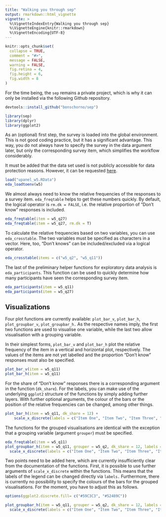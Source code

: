 ```yaml
---
title: "Walking you through sep"
output: rmarkdown::html_vignette
vignette: >
  %\VignetteIndexEntry{Walking you through sep}
  %\VignetteEngine{knitr::rmarkdown}
  %\VignetteEncoding{UTF-8}
---
```


```r
knitr::opts_chunk$set(
  collapse = TRUE,
  comment = "#>",
  message = FALSE,
  warning = FALSE,
  fig.retina = 4,
  fig.height = 6, 
  fig.width = 8
)
```

For the time being, the `sep` remains a private project, which is why it can only be installed via the following Github repository. 

```r
devtools::install_github("bonschorno/sep")
```



```r
library(sep)
library(dplyr)
library(ggplot2)
```

As an (optional) first step, the survey is loaded into the global environment. This is not good coding practice, but it has a significant advantage. This way, you do not always have to specify the survey in the data argument later, but only the corresponding survey item, which simplifies the workflow considerably. 

It must be added that the data set used is not publicly accessible for data protection reasons. However, it can be requested [here](https://istp.ethz.ch/research/sep.html).

```r
load("upanel_w5.RData")
eda_loadtoenv(w5)
```

We almost always need to know the relative frequencies of the responses to a survey item. `eda_freqtable` helps to get these numbers quickly. By default, the logical operator is `rm.dk = FALSE`, i.e. the relative proportion of "Don't know" responses is included.

```r
eda_freqtable(item = w5_q27)
eda_freqtable(item = w5_q27, rm.dk = T)
```

To calculate the relative frequencies based on two variables, you can use `eda_crosstable`. The two variables must be specified as characters in a vector. Here, too, "Don't knows" can be included/excluded via a logical operator.

```r
eda_crosstable(items = c("w5_q2", "w5_q11"))
```

The last of the preliminary helper functions for exploratory data analysis is `eda_participants`. This function can be used to quickly determine how many participants have seen the corresponding survey item.

```r
eda_participants(item = w5_q11)
eda_participants(item = w5_q27)
```

## Visualizations

Four plot functions are currently available: `plot_bar_v`, `plot_bar_h`, `plot_groupbar_v`, `plot_groupbar_h.` As the respective names imply, the first two functions are used to visualise one variable, while the last two allow visualisation with a grouping variable.

In their simplest forms, `plot_bar_v` and `plot_bar_h` plot the relative frequency of the item in a vertical and horizontal plot, respectively. The values of the items are not yet labelled and the proportion "Don't know" responses must also be specified.

```r
plot_bar_v(item = w5_q11)
plot_bar_h(item = w5_q11)
```
 
For the share of "Don't know" responses there is a corresponding argument in the function (`dk_share`). For the labels, you can make use of the underlying `ggplot2` structure of the functions by simply adding further layers. With further optional arguments, the colour of the bars or the position of the relative frequencies can be changed, among other things.

```r
plot_bar_h(item = w5_q11, dk_share = 12) +
    scale_x_discrete(labels = c("Item One", "Item Two", "Item Three", "Item Four", "Item Five"))
```

The functions for the grouped visualisations are identical with the exception that a grouping variable (argument `grouper`) must be specified.

```r
eda_freqtable(item = w5_q11)
plot_groupbar_h(item = w5_q11, grouper = w5_q2, dk_share = 12, labels = c("Male", "Female")) +
  scale_x_discrete(labels = c("Item One", "Item Two", "Item Three", "Item Four", "Item Five"))
```

Two points need to be added here, which are currently insufficiently clear from the documentation of the functions. First, it is possible to use further arguments of `scale_x_discrete` within the functions. This means that the labels of the legend can be changed directly via `labels.` Furthermore, there is currently no possibility to specify the colours of the bars for the grouped visualisations. For the moment, you have to adjust this as follows.

```r
options(ggplot2.discrete.fill= c("#59C3C3", "#52489C"))
```

```r
plot_groupbar_h(item = w5_q11, grouper = w5_q2, dk_share = 12, labels = c("Male", "Female")) +
  scale_x_discrete(labels = c("Item One", "Item Two", "Item Three", "Item Four", "Item Five"))
```


